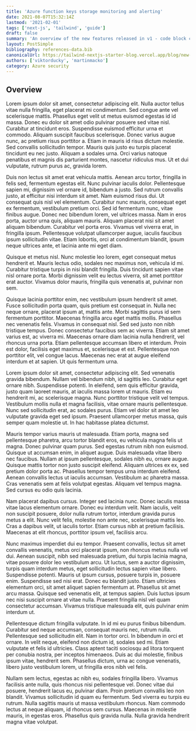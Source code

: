 ```yaml
---
title: 'Azure function keys storage monitoring and alerting'
date: 2021-08-07T15:32:14Z
lastmod: '2021-02-01'
tags: ['next-js', 'tailwind', 'guide']
draft: false
summary: 'An overview of the new features released in v1 - code block copy, multiple authors, frontmatter layout and more. An overview of the new features released in v1 - code block copy, multiple authors, frontmatter layout and more.'
layout: PostSimple
bibliography: references-data.bib
canonicalUrl: https://tailwind-nextjs-starter-blog.vercel.app/blog/new-features-in-v1/
authors: ['viktorducky', 'martinmacko']
category: Azure security
---
```


## Overview

Lorem ipsum dolor sit amet, consectetur adipiscing elit. Nulla auctor tellus vitae nulla fringilla, eget placerat mi condimentum. Sed congue ante vel scelerisque mattis. Phasellus eget velit ut metus euismod egestas id id massa. Donec eu dolor sit amet odio pulvinar posuere sed vitae nisl. Curabitur at tincidunt eros. Suspendisse euismod efficitur urna et commodo. Aliquam suscipit faucibus scelerisque. Donec varius augue nunc, ac pretium risus porttitor a. Etiam in mauris id risus dictum molestie. Sed convallis sollicitudin tempor. Mauris quis justo eu turpis placerat tincidunt eu nec justo. Aliquam a sodales urna. Orci varius natoque penatibus et magnis dis parturient montes, nascetur ridiculus mus. Ut et dui vulputate, rutrum purus ac, gravida lorem.

Duis non lectus sit amet erat vehicula mattis. Aenean arcu tortor, fringilla in felis sed, fermentum egestas elit. Nunc pulvinar iaculis dolor. Pellentesque sapien mi, dignissim vel ornare id, bibendum a justo. Sed rutrum convallis justo, at efficitur nisi interdum sit amet. Nam euismod risus dui. Ut consequat quis nisl vel elementum. Curabitur nunc mauris, consequat eget ex fermentum, vestibulum pretium orci. Sed id fermentum nunc, vitae finibus augue. Donec nec bibendum lorem, vel ultrices massa. Nam in eros porta, auctor urna quis, aliquam mauris. Aliquam placerat nisi sit amet aliquam bibendum. Curabitur vel porta eros. Vivamus vel viverra erat, in fringilla ipsum. Pellentesque volutpat ullamcorper augue, iaculis faucibus ipsum sollicitudin vitae. Etiam lobortis, orci at condimentum blandit, ipsum neque ultrices ante, et lacinia ante mi eget diam.

Quisque et metus nisl. Nunc molestie leo lorem, eget consequat metus hendrerit et. Mauris lectus odio, sodales nec maximus non, vehicula id mi. Curabitur tristique turpis in nisi blandit fringilla. Duis tincidunt sapien vitae nisl ornare porta. Morbi dignissim velit eu lectus viverra, sit amet porttitor erat auctor. Vivamus dolor mauris, fringilla quis venenatis at, pulvinar non sem.

Quisque lacinia porttitor enim, nec vestibulum ipsum hendrerit sit amet. Fusce sollicitudin porta quam, quis pretium est consequat in. Nulla nec neque ornare, placerat ipsum at, mattis ante. Morbi sagittis purus id sem fermentum porttitor. Maecenas fringilla arcu eget mattis mollis. Phasellus nec venenatis felis. Vivamus in consequat nisl. Sed sed justo non nibh tristique tempus. Donec consectetur faucibus sem ac viverra. Etiam sit amet varius est, ac viverra mi. Maecenas ornare diam lacinia nulla hendrerit, vel rhoncus urna porta. Etiam pellentesque accumsan libero et interdum. Proin est dolor, facilisis eget maximus et, scelerisque et est. Pellentesque non porttitor elit, vel congue lacus. Maecenas nec erat at augue eleifend interdum et at sapien. Ut quis fermentum urna.

Lorem ipsum dolor sit amet, consectetur adipiscing elit. Sed venenatis gravida bibendum. Nullam vel bibendum nibh, id sagittis leo. Curabitur eget ornare nibh. Suspendisse potenti. In eleifend, sem quis efficitur gravida, justo quam laoreet mauris, at iaculis massa lorem ut mauris. Etiam eu hendrerit mi, ac scelerisque magna. Nunc porttitor tristique velit vel tempus. Vestibulum mollis nulla et magna facilisis, vitae ornare mauris pellentesque. Nunc sed sollicitudin erat, ac sodales purus. Etiam vel dolor sit amet leo vulputate gravida eget sed ipsum. Praesent ullamcorper metus massa, quis semper quam molestie ut. In hac habitasse platea dictumst.

Mauris tempor varius mauris ut malesuada. Etiam porta, magna sed pellentesque pharetra, arcu tortor blandit eros, eu vehicula magna felis ut magna. Donec pulvinar quam purus. Sed egestas rutrum nibh non euismod. Quisque ut accumsan enim, in aliquet augue. Duis malesuada vitae libero nec faucibus. Nullam at ipsum pellentesque, sodales nibh eu, ornare augue. Quisque mattis tortor non justo suscipit eleifend. Aliquam ultrices ex ex, sed pretium dolor porta ac. Phasellus tempor tempus urna interdum eleifend. Aenean convallis lectus ut iaculis accumsan. Vestibulum ac pharetra massa. Cras venenatis sem at felis volutpat egestas. Aliquam vel tempus magna. Sed cursus eu odio quis lacinia.

Nam placerat dapibus cursus. Integer sed lacinia nunc. Donec iaculis massa vitae lacus elementum ornare. Donec eu interdum velit. Nam iaculis, velit non suscipit posuere, dolor nulla rutrum tortor, interdum gravida purus metus a elit. Nunc velit felis, molestie non ante nec, scelerisque mattis leo. Cras a dapibus velit, ut iaculis tortor. Etiam cursus nibh at pretium facilisis. Maecenas at elit rhoncus, porttitor ipsum vel, facilisis arcu.

Nunc maximus imperdiet dui eu tempor. Praesent convallis, lectus sit amet convallis venenatis, metus orci placerat ipsum, non rhoncus metus nulla vel dui. Aenean suscipit, nibh sed malesuada pretium, dui turpis lacinia magna, vitae posuere dolor leo vestibulum arcu. Ut luctus, sem a auctor dignissim, turpis quam interdum metus, eget sollicitudin lectus sapien vitae libero. Suspendisse potenti. Mauris ut ipsum cursus, posuere turpis in, posuere enim. Suspendisse sed nisi erat. Donec eu blandit justo. Etiam ultricies elementum orci, sit amet aliquet sapien fermentum at. Phasellus sit amet arcu massa. Quisque sed venenatis elit, at tempus sapien. Duis luctus ipsum nec nisi suscipit ornare at vitae nulla. Praesent fringilla nisl vel quam consectetur accumsan. Vivamus tristique malesuada elit, quis pulvinar enim interdum ut.

Pellentesque dictum fringilla vulputate. In id mi eu purus finibus bibendum. Curabitur sed neque accumsan, consequat mauris nec, rutrum nulla. Pellentesque sed sollicitudin elit. Nam in tortor orci. In bibendum in orci et ornare. In velit neque, eleifend non dictum id, sodales sed mi. Etiam vulputate et felis id ultricies. Class aptent taciti sociosqu ad litora torquent per conubia nostra, per inceptos himenaeos. Duis ac dui molestie, finibus ipsum vitae, hendrerit sem. Phasellus dictum, urna ac congue venenatis, libero justo vestibulum lorem, ut fringilla eros nibh vel felis.

Nullam sem lectus, egestas ac nibh eu, sodales fringilla libero. Vivamus facilisis ante nulla, quis rhoncus nisi pellentesque vel. Donec vitae dui posuere, hendrerit lacus eu, pulvinar diam. Proin pretium convallis leo non blandit. Vivamus sollicitudin id quam eu fermentum. Sed viverra eu turpis eu rutrum. Nulla sagittis mauris ut massa vestibulum rhoncus. Nam commodo lectus at neque aliquam, id rhoncus sem cursus. Maecenas in molestie mauris, in egestas eros. Phasellus quis gravida nulla. Nulla gravida hendrerit magna vitae volutpat.
